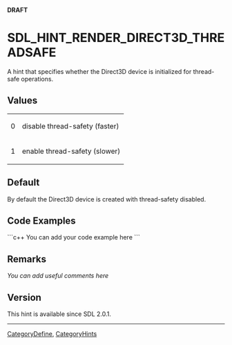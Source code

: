 '''DRAFT'''

<!-- #*^*^*^*^*See http://wiki.libsdl.org/moin.cgi/SGEnumerations for details on editing this page*^*^*^*^* -->


= SDL_HINT_RENDER_DIRECT3D_THREADSAFE =
A hint that specifies whether the Direct3D device is initialized for thread-safe operations.




== Values ==
{|
|0
|disable thread-safety (faster)
|-
|1
|enable thread-safety (slower)
|}


== Default ==
By default the Direct3D device is created with thread-safety disabled.


== Code Examples ==
```c++
You can add your code example here
```

<!-- #Leave this section as-is unless you have a code example to put in.  In that case, replace You can add your code example here with your code example following the Style Guide instructions.  Leave the rest of the markup alone and delete this comment. -->


== Remarks ==
''You can add useful comments here''

<!-- #Leave this section as-is unless you have a remark to put in.  In that case, replace ''You can add useful comments here'' with your remark(s) following the Style Guide instructions.  Leave the rest of the markup alone and delete this comment. -->

== Version ==
This hint is available since SDL 2.0.1.

----
[[CategoryDefine]], [[CategoryHints]]
<!-- #See the Style Guide for instructions on editing the footer. -->
